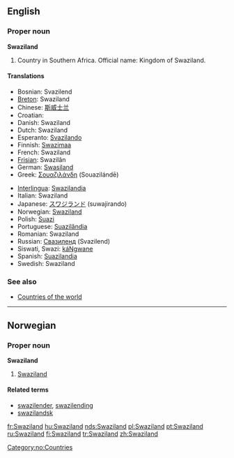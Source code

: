 ==English==

===Proper noun===
'''Swaziland'''

# Country in Southern Africa. Official name: Kingdom of Swaziland.

====Translations====
{{top}}
*Bosnian: Svazilend {{m}}
*[[Breton]]: Swaziland
*Chinese: [[斯威士兰]]
*Croatian: {{t|hr|Svazi|m}}
*Danish: Swaziland
*Dutch: Swaziland
*Esperanto: [[Svazilando]]
*Finnish: [[Swazimaa]]
*French: Swaziland {{m}}
*[[Frisian]]: Swazilân
*German: [[Swasiland]]
*Greek: [[Σουαζιλάνδη]] (Souazilándē) {{f}}
{{mid}}
*[[Interlingua]]: [[Swazilandia]]
*Italian: Swaziland {{m}}
*Japanese: [[スワジランド]] (suwajirando)
*Norwegian: [[#Norwegian|Swaziland]]
*Polish: [[Suazi]]
*Portuguese: [[Suazilândia]]
*Romanian: Swaziland {{n}}
*Russian: [[Свазиленд]] (Svazilend)
*Siswati, Swazi: [[káNgwane]]
*Spanish: [[Suazilandia]] {{f}}
*Swedish: Swaziland
{{bottom}}

===See also===
* [[Countries of the world]]

----

==Norwegian==

===Proper noun===
'''Swaziland'''

# [[#English|Swaziland]]

====Related terms====
*[[swazilender]], [[swazilending]]
*[[swazilandsk]]

[[Category:no:Countries]]

[[fr:Swaziland]]
[[hu:Swaziland]]
[[nds:Swaziland]]
[[pl:Swaziland]]
[[pt:Swaziland]]
[[ru:Swaziland]]
[[fi:Swaziland]]
[[tr:Swaziland]]
[[zh:Swaziland]]